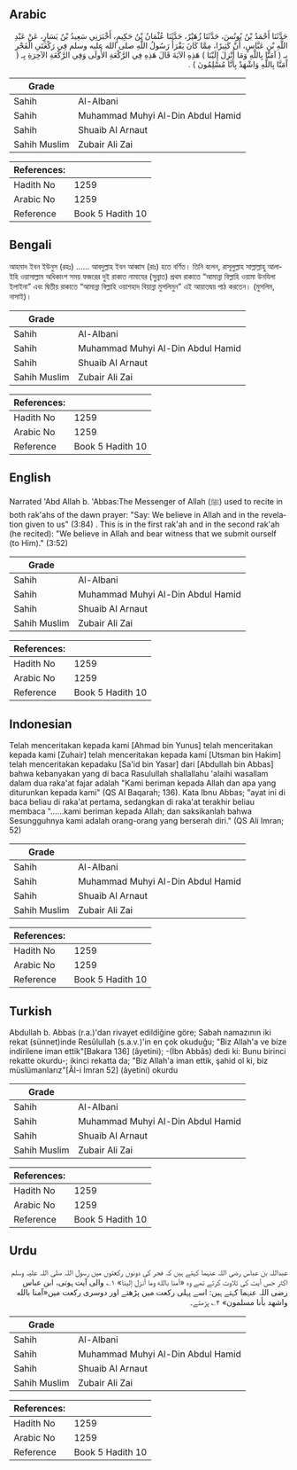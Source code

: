 ## Arabic


<div dir="rtl" lang="ar" style={{fontSize:'larger',backgroundColor:'#f8f9fa',padding:20}}>
حَدَّثَنَا أَحْمَدُ بْنُ يُونُسَ، حَدَّثَنَا زُهَيْرٌ، حَدَّثَنَا عُثْمَانُ بْنُ حَكِيمٍ، أَخْبَرَنِي سَعِيدُ بْنُ يَسَارٍ، عَنْ عَبْدِ اللَّهِ بْنِ عَبَّاسٍ، أَنَّ كَثِيرًا، مِمَّا كَانَ يَقْرَأُ رَسُولُ اللَّهِ صلى الله عليه وسلم فِي رَكْعَتَىِ الْفَجْرِ بِـ ‏(‏ آمَنَّا بِاللَّهِ وَمَا أُنْزِلَ إِلَيْنَا ‏)‏ هَذِهِ الآيَةَ قَالَ هَذِهِ فِي الرَّكْعَةِ الأُولَى وَفِي الرَّكْعَةِ الآخِرَةِ بِـ ‏(‏ آمَنَّا بِاللَّهِ وَاشْهَدْ بِأَنَّا مُسْلِمُونَ ‏)‏ ‏.‏
</div>
<div style={{backgroundColor:'#f8f9fa',padding:20, marginBottom: 10}}><table> <thead> <tr> <th>Grade</th> <th></th> </tr> </thead> <tbody> <tr><td>Sahih</td><td>Al-Albani</td></tr><tr><td>Sahih</td><td>Muhammad Muhyi Al-Din Abdul Hamid</td></tr><tr><td>Sahih</td><td>Shuaib Al Arnaut</td></tr><tr><td>Sahih Muslim</td><td>Zubair Ali Zai</td></tr></tbody></table><table> <thead> <tr> <th>References:</th> <th></th> </tr> </thead> <tbody><tr><td>Hadith No</td><td>1259</td></tr><tr><td>Arabic No</td><td>1259</td></tr><tr><td>Reference</td><td>Book 5 Hadith 10</td></tr></tbody></table></div>

## Bengali


<div dir="ltr" lang="bn" style={{fontSize:'larger',backgroundColor:'#f8f9fa',padding:20}}>
আহমাদ ইবন ইউনুস (রহঃ) ...... আবদুল্লাহ ইবন আব্বাস (রাঃ) হতে বর্ণিত। তিনি বলেন, রাসূলুল্লাহ সাল্লাল্লাহু আলাইহি ওয়াসাল্লাম অধিকাংশ সময় ফজরের দুই রাকাত নামাযের (সুন্নাত) প্রথম রাকাতে “আমান্না বিল্লাহি ওয়ামা উনযিলা ইলাইনা” এবং দ্বিতীয় রাকাতে “আমান্না বিল্লাহি ওয়াশহাদ বিয়ান্না মুসলিমুন” এই আয়াতদ্বয় পাঠ করতেন। (মুসলিম, নাসাই)।
</div>
<div style={{backgroundColor:'#f8f9fa',padding:20, marginBottom: 10}}><table> <thead> <tr> <th>Grade</th> <th></th> </tr> </thead> <tbody> <tr><td>Sahih</td><td>Al-Albani</td></tr><tr><td>Sahih</td><td>Muhammad Muhyi Al-Din Abdul Hamid</td></tr><tr><td>Sahih</td><td>Shuaib Al Arnaut</td></tr><tr><td>Sahih Muslim</td><td>Zubair Ali Zai</td></tr></tbody></table><table> <thead> <tr> <th>References:</th> <th></th> </tr> </thead> <tbody><tr><td>Hadith No</td><td>1259</td></tr><tr><td>Arabic No</td><td>1259</td></tr><tr><td>Reference</td><td>Book 5 Hadith 10</td></tr></tbody></table></div>

## English


<div dir="ltr" lang="en" style={{fontSize:'larger',backgroundColor:'#f8f9fa',padding:20}}>
Narrated 'Abd Allah b. 'Abbas:The Messenger of Allah (ﷺ) used to recite in both rak'ahs of the dawn prayer: "Say: We believe in Allah and in the revelation given to us" (3:84) . This is in the first rak'ah and in the second rak'ah (he recited): "We believe in Allah and bear witness that we submit ourself (to Him)." (3:52)
</div>
<div style={{backgroundColor:'#f8f9fa',padding:20, marginBottom: 10}}><table> <thead> <tr> <th>Grade</th> <th></th> </tr> </thead> <tbody> <tr><td>Sahih</td><td>Al-Albani</td></tr><tr><td>Sahih</td><td>Muhammad Muhyi Al-Din Abdul Hamid</td></tr><tr><td>Sahih</td><td>Shuaib Al Arnaut</td></tr><tr><td>Sahih Muslim</td><td>Zubair Ali Zai</td></tr></tbody></table><table> <thead> <tr> <th>References:</th> <th></th> </tr> </thead> <tbody><tr><td>Hadith No</td><td>1259</td></tr><tr><td>Arabic No</td><td>1259</td></tr><tr><td>Reference</td><td>Book 5 Hadith 10</td></tr></tbody></table></div>

## Indonesian


<div dir="ltr" lang="id" style={{fontSize:'larger',backgroundColor:'#f8f9fa',padding:20}}>
Telah menceritakan kepada kami [Ahmad bin Yunus] telah menceritakan kepada kami [Zuhair] telah menceritakan kepada kami [Utsman bin Hakim] telah menceritakan kepadaku [Sa'id bin Yasar] dari [Abdullah bin Abbas] bahwa kebanyakan yang di baca Rasulullah shallallahu 'alaihi wasallam dalam dua raka'at fajar adalah "Kami beriman kepada Allah dan apa yang diturunkan kepada kami" (QS Al Baqarah; 136). Kata Ibnu Abbas; "ayat ini di baca beliau di raka'at pertama, sedangkan di raka'at terakhir beliau membaca "……kami beriman kepada Allah; dan saksikanlah bahwa Sesungguhnya kami adalah orang-orang yang berserah diri." (QS Ali Imran; 52)
</div>
<div style={{backgroundColor:'#f8f9fa',padding:20, marginBottom: 10}}><table> <thead> <tr> <th>Grade</th> <th></th> </tr> </thead> <tbody> <tr><td>Sahih</td><td>Al-Albani</td></tr><tr><td>Sahih</td><td>Muhammad Muhyi Al-Din Abdul Hamid</td></tr><tr><td>Sahih</td><td>Shuaib Al Arnaut</td></tr><tr><td>Sahih Muslim</td><td>Zubair Ali Zai</td></tr></tbody></table><table> <thead> <tr> <th>References:</th> <th></th> </tr> </thead> <tbody><tr><td>Hadith No</td><td>1259</td></tr><tr><td>Arabic No</td><td>1259</td></tr><tr><td>Reference</td><td>Book 5 Hadith 10</td></tr></tbody></table></div>

## Turkish


<div dir="ltr" lang="tr" style={{fontSize:'larger',backgroundColor:'#f8f9fa',padding:20}}>
Abdullah b. Abbas (r.a.)'dan rivayet edildiğine göre; Sabah namazının iki rekat (sünnet)inde Resûlullah (s.a.v.)'in en çok okuduğu; "Biz Allah'a ve bize indirilene iman ettik"[Bakara 136] (âyetini); -(İbn Abbâs) dedi ki: Bunu birinci rekatte okurdu-; ikinci rekatta da; "Biz Allah'a iman ettik, şahid ol ki, biz müslümanlarız"[Âl-i İmran 52] (âyetini) okurdu
</div>
<div style={{backgroundColor:'#f8f9fa',padding:20, marginBottom: 10}}><table> <thead> <tr> <th>Grade</th> <th></th> </tr> </thead> <tbody> <tr><td>Sahih</td><td>Al-Albani</td></tr><tr><td>Sahih</td><td>Muhammad Muhyi Al-Din Abdul Hamid</td></tr><tr><td>Sahih</td><td>Shuaib Al Arnaut</td></tr><tr><td>Sahih Muslim</td><td>Zubair Ali Zai</td></tr></tbody></table><table> <thead> <tr> <th>References:</th> <th></th> </tr> </thead> <tbody><tr><td>Hadith No</td><td>1259</td></tr><tr><td>Arabic No</td><td>1259</td></tr><tr><td>Reference</td><td>Book 5 Hadith 10</td></tr></tbody></table></div>

## Urdu


<div dir="rtl" lang="ur" style={{fontSize:'larger',backgroundColor:'#f8f9fa',padding:20}}>
عبداللہ بن عباس رضی اللہ عنہما کہتے ہیں کہ فجر کی دونوں رکعتوں میں رسول اللہ صلی اللہ علیہ وسلم اکثر جس آیت کی تلاوت کرتے تھے وہ «آمنا بالله وما أنزل إلينا» ۱؎ والی آیت ہوتی، ابن عباس رضی اللہ عنہما کہتے ہیں: اسے پہلی رکعت میں پڑھتے اور دوسری رکعت میں«آمنا بالله واشهد بأنا مسلمون» ۲؎ پڑھتے۔
</div>
<div style={{backgroundColor:'#f8f9fa',padding:20, marginBottom: 10}}><table> <thead> <tr> <th>Grade</th> <th></th> </tr> </thead> <tbody> <tr><td>Sahih</td><td>Al-Albani</td></tr><tr><td>Sahih</td><td>Muhammad Muhyi Al-Din Abdul Hamid</td></tr><tr><td>Sahih</td><td>Shuaib Al Arnaut</td></tr><tr><td>Sahih Muslim</td><td>Zubair Ali Zai</td></tr></tbody></table><table> <thead> <tr> <th>References:</th> <th></th> </tr> </thead> <tbody><tr><td>Hadith No</td><td>1259</td></tr><tr><td>Arabic No</td><td>1259</td></tr><tr><td>Reference</td><td>Book 5 Hadith 10</td></tr></tbody></table></div>